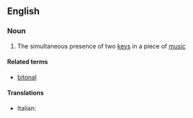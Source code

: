 ==English==

===Noun===
{{en-noun|-}}

# {{music}} The simultaneous presence of two [[key]]s in a piece of [[music]]

====Related terms====
* [[bitonal]]

====Translations====
{{trans-top|bitonality}}
* Italian: {{t-|it|bitonalità|f}}
{{trans-mid}}
{{trans-bottom}}
{{anagrams:en/abiilnotty}}